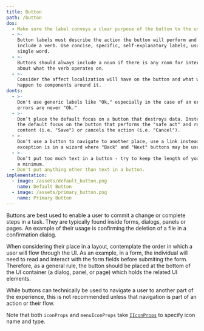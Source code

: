 ```yaml
---
title: Button
path: /button
dos:
  - Make sure the label conveys a clear purpose of the button to the user.
  - >-
    Button labels must describe the action the button will perform and should
    include a verb. Use concise, specific, self-explanatory labels, usually a
    single word.
  - >-
    Buttons should always include a noun if there is any room for interpretation
    about what the verb operates on.
  - >-
    Consider the affect localization will have on the button and what will
    happen to components around it.
donts:
  - >-
    Don't use generic labels like "Ok," especially in the case of an error;
    errors are never "Ok."
  - >-
    Don’t place the default focus on a button that destroys data. Instead, place
    the default focus on the button that performs the "safe act" and retains the
    content (i.e. "Save") or cancels the action (i.e. "Cancel").
  - >-
    Don’t use a button to navigate to another place, use a link instead. The
    exception is in a wizard where "Back" and "Next" buttons may be used.
  - >-
    Don’t put too much text in a button - try to keep the length of your text to
    a minimum.
  - Don't put anything other than text in a button.
implementation:
  - image: /assets/default_button.png
    name: Default Button
  - image: /assets/primary_button.png
    name: Primary Button
---
```


Buttons are best used to enable a user to commit a change or complete steps in a task. They are typically found inside forms, dialogs, panels or pages. An example of their usage is confirming the deletion of a file in a confirmation dialog.

When considering their place in a layout, contemplate the order in which a user will flow through the UI. As an example, in a form, the individual will need to read and interact with the form fields before submiting the form. Therefore, as a general rule, the button should be placed at the bottom of the UI container (a dialog, panel, or page) which holds the related UI elements.

While buttons can technically be used to navigate a user to another part of the experience, this is not recommended unless that navigation is part of an action or their flow.

Note that both `iconProps` and `menuIconProps` take [`IIconProps`](#/controls/web/icon) to specify icon name and type.

